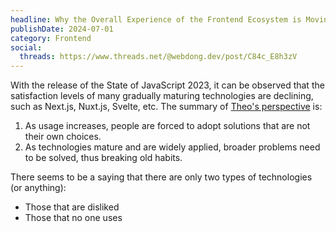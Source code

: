 ```yaml
---
headline: Why the Overall Experience of the Frontend Ecosystem is Moving Towards 😐
publishDate: 2024-07-01
category: Frontend
social:
  threads: https://www.threads.net/@webdong.dev/post/C84c_E8h3zV
---
```


With the release of the State of JavaScript 2023, it can be observed that the satisfaction levels of many gradually maturing technologies are declining, such as Next.js, Nuxt.js, Svelte, etc. The summary of [Theo's perspective](https://www.youtube.com/watch?v=rdKQczxKwe8) is:

1. As usage increases, people are forced to adopt solutions that are not their own choices.
2. As technologies mature and are widely applied, broader problems need to be solved, thus breaking old habits.

There seems to be a saying that there are only two types of technologies (or anything):

- Those that are disliked
- Those that no one uses
